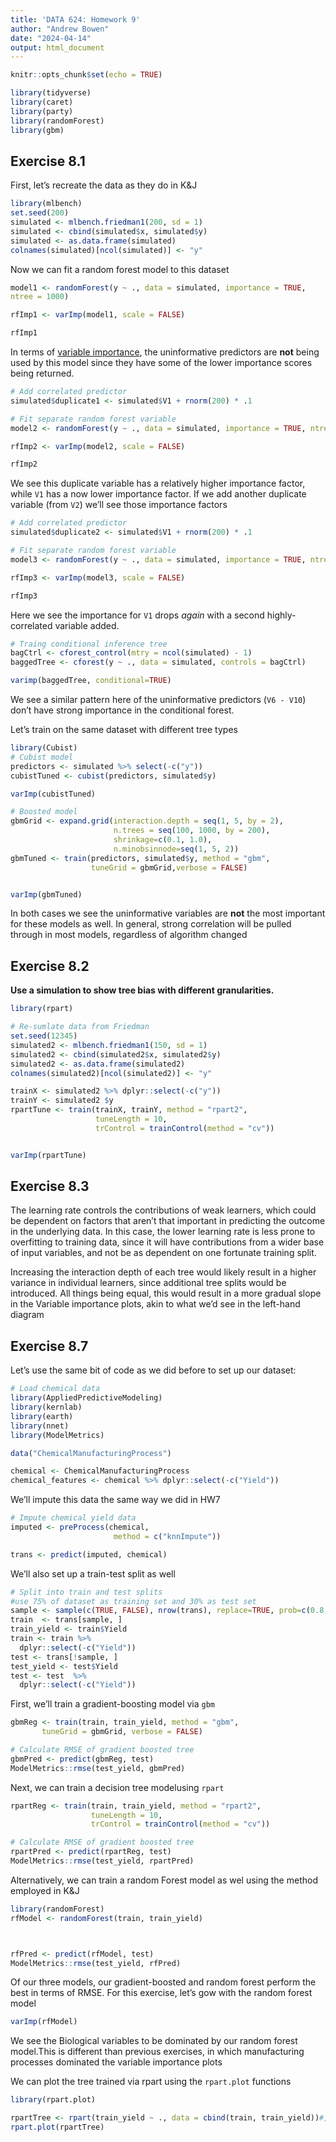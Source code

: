 ```yaml
---
title: 'DATA 624: Homework 9'
author: "Andrew Bowen"
date: "2024-04-14"
output: html_document
---
```


```r
knitr::opts_chunk$set(echo = TRUE)
```

```r
library(tidyverse)
library(caret)
library(party)
library(randomForest)
library(gbm)
```


## Exercise 8.1


First, let's recreate the data as they do in K&J
```r
library(mlbench)
set.seed(200)
simulated <- mlbench.friedman1(200, sd = 1) 
simulated <- cbind(simulated$x, simulated$y)
simulated <- as.data.frame(simulated)
colnames(simulated)[ncol(simulated)] <- "y"
```

Now we can fit a random forest model to this dataset

```r
model1 <- randomForest(y ~ ., data = simulated, importance = TRUE,
ntree = 1000)

rfImp1 <- varImp(model1, scale = FALSE)

rfImp1
```

In terms of [variable importance](https://developers.google.com/machine-learning/decision-forests/variable-importances), the uninformative predictors are **not** being used by this model since they have some of the lower importance scores being returned.

```r
# Add correlated predictor
simulated$duplicate1 <- simulated$V1 + rnorm(200) * .1

# Fit separate random forest variable
model2 <- randomForest(y ~ ., data = simulated, importance = TRUE, ntree = 1000)

rfImp2 <- varImp(model2, scale = FALSE)

rfImp2
```

We see this duplicate variable has a relatively higher importance factor, while `V1` has a now lower importance factor. If we add another duplicate variable (from `V2`) we'll see those importance factors


```r
# Add correlated predictor
simulated$duplicate2 <- simulated$V1 + rnorm(200) * .1

# Fit separate random forest variable
model3 <- randomForest(y ~ ., data = simulated, importance = TRUE, ntree = 1000)

rfImp3 <- varImp(model3, scale = FALSE)

rfImp3
```

Here we see the importance for `V1` drops *again* with a second highly-correlated variable added. 

```r
# Traing conditional inference tree
bagCtrl <- cforest_control(mtry = ncol(simulated) - 1)
baggedTree <- cforest(y ~ ., data = simulated, controls = bagCtrl)

varimp(baggedTree, conditional=TRUE)
```

We see a similar pattern here of the uninformative predictors (`V6 - V10`) don't have strong importance in the conditional forest.

Let's train on the same dataset with different tree types
```r
library(Cubist)
# Cubist model
predictors <- simulated %>% select(-c("y"))
cubistTuned <- cubist(predictors, simulated$y)

varImp(cubistTuned)
```


```r
# Boosted model
gbmGrid <- expand.grid(interaction.depth = seq(1, 5, by = 2), 
                       n.trees = seq(100, 1000, by = 200), 
                       shrinkage=c(0.1, 1.0),
                       n.minobsinnode=seq(1, 5, 2))
gbmTuned <- train(predictors, simulated$y, method = "gbm",
                  tuneGrid = gbmGrid,verbose = FALSE)


varImp(gbmTuned)
```

In both cases we see the uninformative variables are **not** the most important for these models as well. In general, strong correlation will be pulled through in most models, regardless of algorithm changed

## Exercise 8.2
**Use a simulation to show tree bias with different granularities.**

```r
library(rpart)

# Re-sumlate data from Friedman
set.seed(12345)
simulated2 <- mlbench.friedman1(150, sd = 1) 
simulated2 <- cbind(simulated2$x, simulated2$y)
simulated2 <- as.data.frame(simulated2)
colnames(simulated2)[ncol(simulated2)] <- "y"
```

```r
trainX <- simulated2 %>% dplyr::select(-c("y"))
trainY <- simulated2 $y
rpartTune <- train(trainX, trainY, method = "rpart2",
                   tuneLength = 10,
                   trControl = trainControl(method = "cv"))


varImp(rpartTune)

```

## Exercise 8.3
The learning rate controls the contributions of weak learners, which could be dependent on factors that aren't that important in predicting the outcome in the underlying data. In this case, the lower learning rate is less prone to overfitting to training data, since it will have contributions from a wider base of input variables, and not be as dependent on one fortunate training split.

Increasing the interaction depth of each tree would likely result in a higher variance in individual learners, since additional tree splits would be introduced. All things being equal, this would result in a more gradual slope in the Variable importance plots, akin to what we'd see in the left-hand diagram

## Exercise 8.7

Let's use the same bit of code as we did before to set up our dataset:
```r
# Load chemical data
library(AppliedPredictiveModeling)
library(kernlab)
library(earth)
library(nnet)
library(ModelMetrics)

data("ChemicalManufacturingProcess")

chemical <- ChemicalManufacturingProcess
chemical_features <- chemical %>% dplyr::select(-c("Yield"))
```

We'll impute this data the same way we did in HW7
```r
# Impute chemical yield data
imputed <- preProcess(chemical,
                       method = c("knnImpute"))

trans <- predict(imputed, chemical)
```

We'll also set up a train-test split as well
```r
# Split into train and test splits
#use 75% of dataset as training set and 30% as test set
sample <- sample(c(TRUE, FALSE), nrow(trans), replace=TRUE, prob=c(0.8,0.2))
train  <- trans[sample, ]
train_yield <- train$Yield
train <- train %>% 
  dplyr::select(-c("Yield"))
test <- trans[!sample, ]
test_yield <- test$Yield
test <- test  %>% 
  dplyr::select(-c("Yield"))
```


First, we'll train a gradient-boosting model via `gbm`
```r
gbmReg <- train(train, train_yield, method = "gbm",
       tuneGrid = gbmGrid, verbose = FALSE)

# Calculate RMSE of gradient boosted tree
gbmPred <- predict(gbmReg, test)
ModelMetrics::rmse(test_yield, gbmPred)
```

Next, we can train a decision tree modelusing `rpart`
```r
rpartReg <- train(train, train_yield, method = "rpart2",
                  tuneLength = 10,
                  trControl = trainControl(method = "cv"))

# Calculate RMSE of gradient boosted tree
rpartPred <- predict(rpartReg, test)
ModelMetrics::rmse(test_yield, rpartPred)
```

Alternatively, we can train a random Forest model as wel using the method employed in K&J
```r
library(randomForest)
rfModel <- randomForest(train, train_yield)



rfPred <- predict(rfModel, test)
ModelMetrics::rmse(test_yield, rfPred)
```




Of our three models, our gradient-boosted and random forest perform the best in terms of RMSE. For this exercise, let's gow with the random forest model


```r
varImp(rfModel)
```

We see the Biological variables to be dominated by our random forest model.This is different than previous exercises, in which manufacturing processes dominated the variable importance plots

We can plot the tree trained via rpart using the `rpart.plot` functions

```r
library(rpart.plot)

rpartTree <- rpart(train_yield ~ ., data = cbind(train, train_yield))#, method = "reg")
rpart.plot(rpartTree)
```